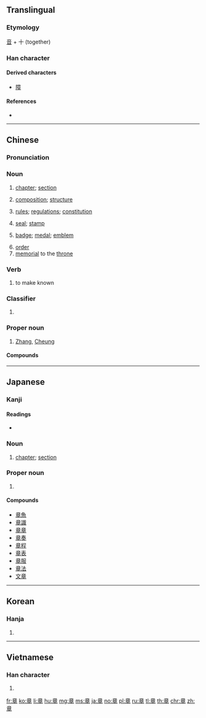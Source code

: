 ==Translingual==

===Etymology===
{{Han etyl}}
[[音]] + 十 (together)

===Han character===
{{Han char|rn=117|rad=立|as=06|sn=11|four=00406|canj=YTAJ|ids=⿱立早}}

====Derived characters====
* [[障]]

====References====
* {{Han ref|kx=0871.080|dkj=25761|dj=1301.170|hdz=42709.040|uh=7AE0|ud=31456|bh=B3B9|bd=46009}}

----

==Chinese==
{{zh-forms}}

===Pronunciation===
{{zh-pron
|m=zhāng
|c=zoeng1
|h=pfs=chông
|mn=qz,tw,xm:chiong/zz:chiang/qz,tw,xm:chiuⁿ/zz:chioⁿ
|mn_note=chiong/chiang - literary, chiuⁿ/chioⁿ - vernacular
|w=1tsaan
|mc=y
|oc=y
|ma=y
|cat=n,v,cls,pn
}}

===Noun===
{{zh-noun}}

# [[chapter]]; [[section]]
#: {{zh-x|章節|chapter, section}}
# [[composition]]; [[structure]]
#: {{zh-x|文章|article, essay}}
# [[rule]]s; [[regulation]]s; [[constitution]]
#: {{zh-x|章程|rules, regulations}}
# [[seal]]; [[stamp]]
#: {{zh-x|圖章|stamp, seal}}
# [[badge]]; [[medal]]; [[emblem]]
#: {{zh-x|徽章|badge, emblem}}
# [[order]]
# [[memorial]] to the [[throne]]
#: {{zh-x|奏章|memorial to the throne}}

===Verb===
{{zh-verb}}

# to make known

===Classifier===
{{zh-cls}}

# {{zh-classifier|chapters, etc}}

===Proper noun===
{{zh-proper noun}}

# {{surname|lang=zh|sort=zhang1}} [[Zhang]], [[Cheung]]

====Compounds====
{{zh-der|三侯之章|下筆成章|不成章|九章|九章律|九章算術|作文章|便章|保章氏|像章|八股文章|公章|典章|典章制度|出口成章|出言成章|勛章|千章|印章|印章學|含章|周章|周章狼狽|國光勛章|國光獎章|圖章|報章|壓角章|大做文章|大塊文章|大憲章|大諫章|大費周章|天章|奎章|奏章|孔章望斗|官樣文章|官章|定章|密章|寶章|寶鼎勛章|尋章摘句|帽章|平章|平章百姓|店章|建章|引首章|彈章|彫章鏤句|徽章|急就章|憲章|成章|抗章|招生簡章|援筆成章|搜章擿句|摘句尋章|摛藻雕章|摛章繪句|操翰成章|敷章|文虎章|文章|文章憎命|文章星斗|文章鉅公|文章魁首|斐然成章|斷章取義|斷章截句|斷章摘句|昄章|明章之治|景星勛章|會章|有文章|有章|服章|李鴻章|榮譽勛章|樂章|橡皮圖章|正章|殘章斷簡|毫無章法|沉吟章句|河女之章|滿腹文章|煞費周章|照章|牙章|獎章|率爾成章|率由舊章|班馬文章|瑤章|真章|私章|篇章|簡章|簽章|紀念章|約法三章|約章|紫綬金章|總章|老章程|肩章|胸章|脫口成章|臂章|舉筆成章|蓋章|表章|袖章|褒章|見真章|規章|詞章|誕章|說章兒|諫章|證章|豫章|費周章|賀知章|賞罰無章|走筆成章|走馬章臺|辨章|辭章|辯章|連章累牘|違章建築|都鄙有章|鉤章棘句|閒章|陳獻章|雕章繢句|雕章鏤句|雜亂無章|雲章|雲麾勛章|露章|章則|章動|章句|章句之徒|章句儒|章回小說|章奏|章學誠|章懷太子|章服|章水|章決句斷|章法|章炳麟|章甫|章甫縫掖|章甫薦履|章程|章節|章臺|章臺柳|章臺楊柳|章草|章華|章表|章身|章邯|章魚|順理成章|領章|飲章|騎縫章|鵬舉獎章|黨章|龍蛇之章|龍章|龍章鳳姿|龍章鳳篆}}

----

==Japanese==

===Kanji===
{{ja-kanji|grade=3|rs=立06}}

====Readings====
* {{ja-readings|goon=[[しょう]] (shō)|kanon=[[しょう]] (shō)|kun=[[あや]] (aya), [[しるし]] (shirushi), [[あきらか]] (akiraka)}}

===Noun===
{{ja-noun|しょう}}

# [[chapter]]; [[section]]

===Proper noun===
{{ja-pos|あきら|proper}}

# {{given name|male|lang=ja|sort=あきら}}

====Compounds====
{{der-top}}
* [[章魚]]
* [[章識]]
* [[章章]]
* [[章奏]]
* [[章程]]
* [[章表]]
* [[章服]]
* [[章法]]
* [[文章]]
{{der-bottom}}

----

==Korean==

===Hanja===
{{ko-hanja|hangeul=[[장]]|eumhun=|mr=chang|y=cang}}

# {{defn|lang=ko|sort=立06}}

----

==Vietnamese==

===Han character===
{{vi-hantu|[[chương]]|rs=立06}}

# {{defn|lang=vi|sort=立06}}

[[fr:章]]
[[ko:章]]
[[li:章]]
[[hu:章]]
[[mg:章]]
[[ms:章]]
[[ja:章]]
[[no:章]]
[[pl:章]]
[[ru:章]]
[[tl:章]]
[[th:章]]
[[chr:章]]
[[zh:章]]